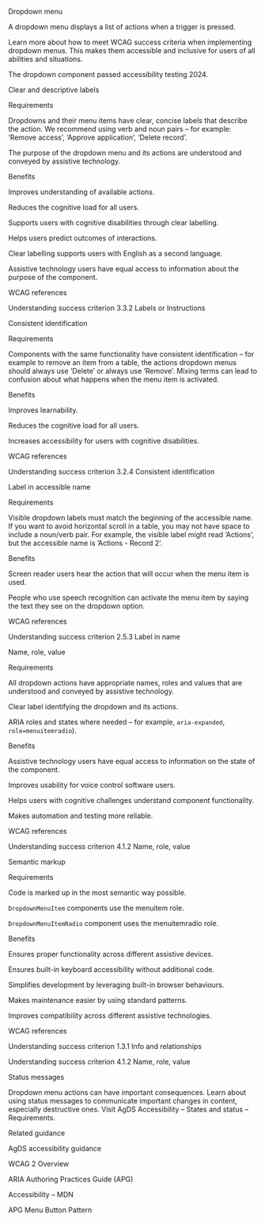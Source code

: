 Dropdown menu 

A dropdown menu displays a list of actions when a trigger is pressed. 

 

Learn more about how to meet WCAG success criteria when implementing dropdown menus. This makes them accessible and inclusive for users of all abilities and situations. 

The dropdown component passed accessibility testing 2024. 

 

Clear and descriptive labels 

Requirements 

Dropdowns and their menu items have clear, concise labels that describe the action. We recommend using verb and noun pairs – for example: ‘Remove access’, ‘Approve application’, ‘Delete record’. 

The purpose of the dropdown menu and its actions are understood and conveyed by assistive technology. 

 

Benefits 

Improves understanding of available actions. 

Reduces the cognitive load for all users. 

Supports users with cognitive disabilities through clear labelling. 

Helps users predict outcomes of interactions. 

Clear labelling supports users with English as a second language. 

Assistive technology users have equal access to information about the purpose of the component. 

 

WCAG references 

Understanding success criterion 3.3.2 Labels or Instructions 

 

Consistent identification 

Requirements 

Components with the same functionality have consistent identification – for example to remove an item from a table, the actions dropdown menus should always use ‘Delete’ or always use ‘Remove’. Mixing terms can lead to confusion about what happens when the menu item is activated. 

 

Benefits 

Improves learnability. 

Reduces the cognitive load for all users. 

Increases accessibility for users with cognitive disabilities. 

 

WCAG references 

Understanding success criterion 3.2.4 Consistent identification 

 

Label in accessible name 

Requirements 

Visible dropdown labels must match the beginning of the accessible name. If you want to avoid horizontal scroll in a table, you may not have space to include a noun/verb pair. For example, the visible label might read ‘Actions’, but the accessible name is ’Actions - Record 2’. 

 

Benefits 

Screen reader users hear the action that will occur when the menu item is used. 

People who use speech recognition can activate the menu item by saying the text they see on the dropdown option. 

 

WCAG references 

Understanding success criterion 2.5.3 Label in name 

 

Name, role, value 

Requirements 

All dropdown actions have appropriate names, roles and values that are understood and conveyed by assistive technology. 

Clear label identifying the dropdown and its actions. 

ARIA roles and states where needed – for example, `aria-expanded`, `role=menuitemradio`). 

 

Benefits 

Assistive technology users have equal access to information on the state of the component. 

Improves usability for voice control software users. 

Helps users with cognitive challenges understand component functionality. 

Makes automation and testing more reliable. 

 

WCAG references 

Understanding success criterion 4.1.2 Name, role, value 

 

Semantic markup 

Requirements 

Code is marked up in the most semantic way possible.  

`DropdownMenuItem` components use the menuitem role. 

`DropdownMenuItemRadio` component uses the menuitemradio role. 

 

Benefits 

Ensures proper functionality across different assistive devices. 

Ensures built-in keyboard accessibility without additional code. 

Simplifies development by leveraging built-in browser behaviours. 

Makes maintenance easier by using standard patterns. 

Improves compatibility across different assistive technologies. 

 

WCAG references 

Understanding success criterion 1.3.1 Info and relationships  

Understanding success criterion 4.1.2 Name, role, value 

 

Status messages 

Dropdown menu actions can have important consequences. Learn about using status messages to communicate important changes in content, especially destructive ones. Visit AgDS Accessibility – States and status – Requirements. 

 

Related guidance 

AgDS accessibility guidance 

WCAG 2 Overview 

ARIA Authoring Practices Guide (APG) 

Accessibility – MDN 

APG Menu Button Pattern 

 